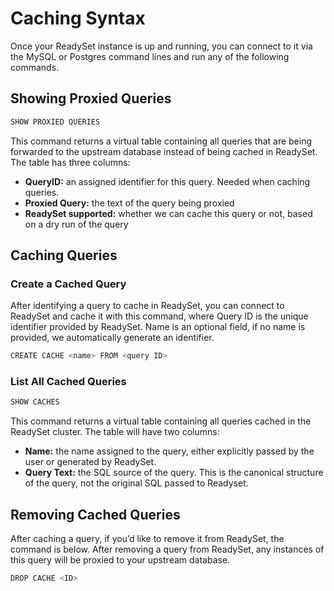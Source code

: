 # Caching Syntax

Once your ReadySet instance is up and running, you can connect to it via the MySQL or Postgres command lines and run 
any of the following commands. 


## Showing Proxied Queries

```Javascript
SHOW PROXIED QUERIES
```

This command returns a virtual table containing all queries that are being forwarded to the upstream database instead of 
being cached in ReadySet. The table has three columns:
- **QueryID:** an assigned identifier for this query. Needed when caching queries.
- **Proxied Query:** the text of the query being proxied 
- **ReadySet supported:** whether we can cache this query or not, based on a dry run of the query


## Caching Queries

### Create a Cached Query
After identifying a query to cache in ReadySet, you can connect to ReadySet and cache it with this command, where Query ID is the unique identifier provided by ReadySet. Name is an optional field, if no name is provided, we automatically generate an identifier.

```Javascript
CREATE CACHE <name> FROM <query ID>
```

### List All Cached Queries

```Javascript
SHOW CACHES
```

This command returns a virtual table containing all queries cached in the ReadySet cluster. The table will have two columns:
- **Name:** the name assigned to the query, either explicitly passed by the user or generated by ReadySet.
- **Query Text:**  the SQL source of the query. This is the canonical structure of the query, not the original SQL passed to Readyset.


## Removing Cached Queries

After caching a query, if you’d like to remove it from ReadySet, the command is below. After removing a query from ReadySet, any instances of this query will be proxied to your upstream database. 

```Javascript
DROP CACHE <ID>
```


